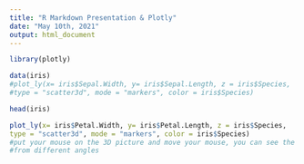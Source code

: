 ```yaml
---
title: "R Markdown Presentation & Plotly"
date: "May 10th, 2021"
output: html_document
---
```


```r
library(plotly)
```

```r
data(iris)
#plot_ly(x= iris$Sepal.Width, y= iris$Sepal.Length, z = iris$Species, 
#type = "scatter3d", mode = "markers", color = iris$Species)
```

```r
head(iris)
```

```r
plot_ly(x= iris$Petal.Width, y= iris$Petal.Length, z = iris$Species, 
type = "scatter3d", mode = "markers", color = iris$Species)
#put your mouse on the 3D picture and move your mouse, you can see the picture 
#from different angles

``` 











